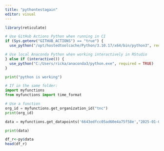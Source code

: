 ```yaml
---
title: "pythontestagain"
editor: visual
---
```



```r
library(reticulate)

# Use GitHub Actions Python when running in CI
if (Sys.getenv("GITHUB_ACTIONS") == "true") {
  use_python("/opt/hostedtoolcache/Python/3.10.17/x64/bin/python3", required = TRUE)

# Use local Anaconda Python when working interactively in RStudio
} else if (interactive()) {
  use_python("C:/Users/ricka/anaconda3/python.exe", required = TRUE)
}

```


```python
print("python is working")

# If in the same folder:
import myfunctions
from myfunctions import time_format

# Use a function
org_id = myfunctions.get_organization_id("tnc")
print(org_id)

data = myfunctions.get_datapoints('6643edfcc05ad60e4a75f58e',"2025-01-04T00:00:00",ends_before=time_format(),time_type='local',name='default')

print(data)


```


```r
df_r<-py$data
head(df_r)
```


